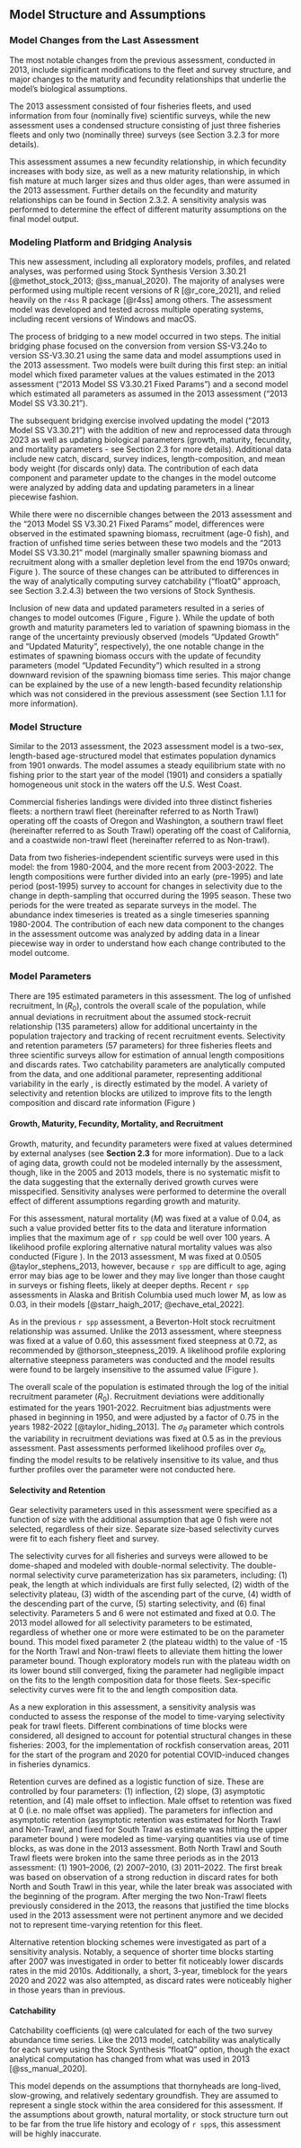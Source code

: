 ## Model Structure and Assumptions

### Model Changes from the Last Assessment
The most notable changes from the previous assessment, conducted in 2013, include significant modifications to the fleet and survey structure, and major changes to the maturity and fecundity relationships that underlie the model’s biological assumptions. 

The 2013 assessment consisted of four fisheries fleets, and used information from four (nominally five) scientific surveys, while the new assessment uses a condensed structure consisting of just three fisheries fleets and only two (nominally three) surveys (see Section 3.2.3 for more details). 

This assessment assumes a new fecundity relationship, in which fecundity increases with body size, as well as a new maturity relationship, in which fish mature at much larger sizes and thus older ages, than were assumed in the 2013 assessment. Further details on the fecundity and maturity relationships can be found in Section 2.3.2. A sensitivity analysis was performed to determine the effect of different maturity assumptions on the final model output.

### Modeling Platform and Bridging Analysis
This new assessment, including all exploratory models, profiles, and related analyses, was performed using Stock Synthesis Version 3.30.21 [@methot_stock_2013; @ss_manual_2020). The majority of analyses were performed using multiple recent versions of R [@r_core_2021], and relied heavily on the `r4ss` R package [@r4ss] among others. The assessment model was developed and tested across multiple operating systems, including recent versions of Windows and macOS.

The process of bridging to a new model occurred in two steps. The initial bridging phase focused on the conversion from version SS-V3.24o to version SS-V3.30.21 using the same data and model assumptions used in the 2013 assessment. Two models were built during this first step: an initial model which fixed parameter values at the values estimated in the 2013 assessment (“2013 Model SS V3.30.21 Fixed Params”) and a second model which estimated  all parameters as assumed in the 2013 assessment (“2013 Model SS V3.30.21”). 

The subsequent bridging exercise involved updating the model (“2013 Model SS V3.30.21”) with the addition of new and reprocessed data through 2023 as well as updating biological parameters (growth, maturity, fecundity, and mortality parameters - see Section 2.3 for more details). Additional data include new catch, discard, survey indices, length-composition, and mean body weight (for discards only) data. The contribution of each data component and parameter update to the changes in the model outcome were analyzed by adding data and updating parameters in a linear piecewise fashion.

While there were no discernible changes between the 2013 assessment and the “2013 Model SS V3.30.21 Fixed Params" model, differences were observed in the estimated spawning biomass, recruitment (age-0 fish), and fraction of unfished time series between these two models and the “2013 Model SS V3.30.21” model (marginally smaller spawning biomass and recruitment along with a smaller depletion level from the end 1970s onward; Figure \ref{fig:bridge_bratio}). The source of these changes can be attributed to differences in the way of analytically computing survey catchability (“floatQ”  approach, see Section 3.2.4.3) between the two versions of Stock Synthesis. 

Inclusion of new data and updated parameters resulted in a series of changes to model outcomes (Figure \ref{fig:bridge_spawnout_data}, Figure \ref{fig:bridge_bratio_data}). While the update of both growth and maturity parameters led to variation of spawning biomass in the range of the uncertainty previously observed (models "Updated Growth" and "Updated Maturity", respectively), the one notable change in the estimates of spawning biomass occurs with the update of fecundity parameters (model "Updated Fecundity") which resulted in a strong downward revision of the spawning biomass time series. This major change can be explained by the use of a new length-based fecundity relationship which was not considered in the previous assessment (see Section 1.1.1 for more information).

### Model Structure
Similar to the 2013 assessment, the 2023 assessment model is a two-sex, length-based age-structured model that estimates population dynamics from 1901 onwards. The model assumes a steady equilibrium state with no fishing prior to the start year of the model (1901) and considers a spatially homogeneous unit stock in the waters off the U.S. West Coast.

Commercial fisheries landings were divided into three distinct fisheries fleets: a northern trawl fleet (hereinafter referred to as North Trawl) operating off the coasts of Oregon and Washington, a southern trawl fleet (hereinafter referred to as South Trawl) operating off the coast of California, and a coastwide non-trawl fleet (hereinafter referred to as Non-trawl).

Data from two fisheries-independent scientific surveys were used in this model: the \gls{s-tri} from 1980-2004, and the more recent \gls{s-wcgbt} from 2003-2022. The \gls{s-tri} length compositions were further divided into an early (pre-1995) and late period (post-1995) survey to account for changes in selectivity due to the change in depth-sampling that occurred during the 1995 season. These two periods for the \gls{s-tri} were treated as separate surveys in the model. The \gls{s-tri} abundance index timeseries is treated as a single timeseries spanning 1980-2004. The contribution of each new data component to the changes in the assessment outcome was analyzed by adding data in a linear piecewise way in order to understand how each change contributed to the model outcome. 


### Model Parameters
There are 195 estimated parameters in this assessment. The log of unfished recruitment, $\ln(R_0)$, controls the overall scale of the population, while annual deviations in recruitment about the assumed stock-recruit relationship (135 parameters) allow for additional uncertainty in the population trajectory and tracking of recent recruitment events. Selectivity and retention parameters (57 parameters) for three fisheries fleets and three scientific surveys allow for estimation of annual length compositions and discards rates. Two catchability parameters are analytically computed from the data, and one additional parameter, representing additional variability in the early \gls{s-tri}, is directly estimated by the model. A variety of selectivity and retention blocks are utilized to improve fits to the length composition and discard rate information (Figure \ref{fig:timeblocks})

#### Growth, Maturity, Fecundity, Mortality, and Recruitment
Growth, maturity, and fecundity parameters were fixed at values determined by external analyses (see **Section 2.3** for more information). Due to a lack of aging data, growth could not be modeled internally by the assessment, though, like in the 2005 and 2013 models, there is no systematic misfit to the data suggesting that the externally derived growth curves were misspecified. Sensitivity analyses were performed to determine the overall effect of different assumptions regarding growth and maturity. 

For this assessment, natural mortality ($M$) was fixed at a value of 0.04, as such a value provided better fits to the data and literature information implies that the maximum age of `r spp` could be well over 100 years. A likelihood profile exploring alternative natural mortality values was also conducted (Figure \ref{fig:M_prof}). In the 2013 assessment, M was fixed at 0.0505 @taylor_stephens_2013, however, because `r spp` are difficult to age, aging error may bias age to be lower and they may live longer than those caught in surveys or fishing fleets, likely at deeper depths. Recent `r spp` assessments in Alaska and British Columbia used much lower M, as low as 0.03, in their models [@starr_haigh_2017; @echave_etal_2022].


As in the previous `r spp` assessment, a Beverton-Holt stock recruitment relationship was assumed. Unlike the 2013 assessment, where steepness was fixed at a value of 0.60, this assessment fixed steepness at 0.72, as recommended by @thorson_steepness_2019. A likelihood profile exploring alternative steepness parameters was conducted and the model results were found to be largely insensitive to the assumed value (Figure \ref{fig:h_spawnout}).

The overall scale of the population is estimated through the log of the initial recruitment parameter ($R_0$). Recruitment deviations were additionally estimated for the years 1901-2022. Recruitment bias adjustments were phased in beginning in 1950, and were adjusted by a factor of 0.75 in the years 1982-2022 [@taylor_hiding_2013]. The $\sigma_R$ parameter which controls the variability in recruitment deviations was fixed at 0.5 as in the previous assessment. Past assessments performed likelihood profiles over $\sigma_R$, finding the model results to be relatively insensitive to its value, and thus further profiles over the parameter were not conducted here.

#### Selectivity and Retention
Gear selectivity parameters used in this assessment were specified as a function of size with the additional assumption that age 0 fish were not selected, regardless of their size. Separate size-based selectivity curves were fit to each fishery fleet and survey. 

The selectivity curves for all fisheries and surveys were allowed to be dome-shaped and modeled with double-normal selectivity. The double-normal selectivity curve parameterization has six parameters, including: (1) peak, the length at which individuals are first fully selected, (2) width of the selectivity plateau, (3) width of the ascending part of the curve, (4) width of the descending part of the curve, (5) starting selectivity, and (6) final selectivity. Parameters 5 and 6 were not estimated and fixed at 0.0. The 2013 model allowed for all selectivity parameters to be estimated, regardless of whether one or more were estimated to be on the parameter bound. This model fixed parameter 2 (the plateau width) to the value of -15 for the North Trawl and Non-trawl fleets to alleviate them hitting the lower parameter bound. Though exploratory models run with the plateau width on its lower bound still converged, fixing the parameter had negligible impact on the fits to the length composition data for those fleets. Sex-specific selectivity curves were fit to the \gls{s-wcgbt} and \gls{s-tri} length composition data.

As a new exploration in this assessment, a sensitivity analysis was conducted to assess the response of the model to time-varying selectivity peak for trawl fleets. Different combinations of time blocks were considered, all designed to account for potential structural changes in these fisheries: 2003, for the implementation of rockfish conservation areas, 2011 for the start of the \gls{ifq} program and 2020 for potential COVID-induced changes in fisheries dynamics.

Retention curves are defined as a logistic function of size. These are controlled by four parameters: (1) inflection, (2) slope, (3) asymptotic retention, and (4) male offset to inflection. Male offset to retention was fixed at 0 (i.e. no male offset was applied). The parameters for inflection and asymptotic retention (asymptotic retention was estimated for North Trawl and Non-Trawl, and fixed for South Trawl as estimate was hitting the upper parameter bound ) were modeled as time-varying quantities via use of time blocks, as was done in the 2013 assessment. Both North Trawl and South Trawl fleets were broken into the same three periods as in the 2013 assessment: (1) 1901–2006, (2) 2007–2010, (3) 2011–2022. The first break was based on observation of a strong reduction in discard rates for both North and South Trawl in this year, while the later break was associated with the beginning of the \gls{ifq} program. After merging the two Non-Trawl fleets previously considered in the 2013, the reasons that justified the time blocks used in the 2013 assessment were not pertinent anymore and we decided not to represent time-varying retention for this fleet.

Alternative retention blocking schemes were investigated as part of a sensitivity analysis. Notably, a sequence of shorter time blocks starting after 2007 was investigated in order to better fit noticeably lower discards rates in the mid 2010s. Additionally, a short, 3-year, timeblock for the years 2020 and 2022 was also attempted, as discard rates were noticeably higher in those years than in previous.

#### Catchability
Catchability coefficients (q) were calculated for each of the two survey abundance time series. Like the 2013 model, catchability was analytically for each survey using the Stock Synthesis “floatQ” option, though the exact analytical computation has changed from what was used in 2013 [@ss_manual_2020]. 

This model depends on the assumptions that thornyheads are long-lived, slow-growing, and relatively sedentary groundfish. They are assumed to represent a single stock within the area considered for this assessment. If the assumptions about growth, natural mortality, or stock structure turn out to be far from the true life history and ecology of `r spp`s, this assessment will be highly inaccurate.
